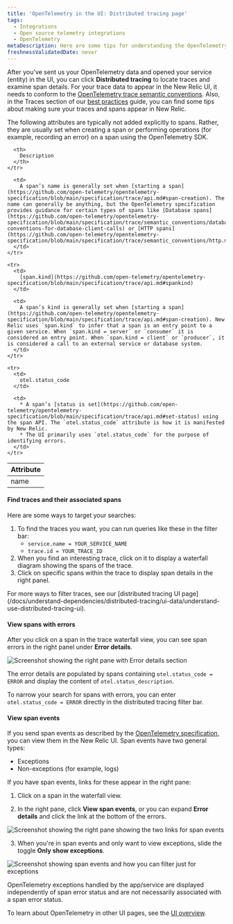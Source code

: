 ```yaml
---
title: 'OpenTelemetry in the UI: Distributed tracing page'
tags:
  - Integrations
  - Open source telemetry integrations
  - OpenTelemetry
metaDescription: Here are some tips for understanding the OpenTelemetry distributed tracing pages in the New Relic UI.
freshnessValidatedDate: never
---
```





After you've sent us your OpenTelemetry data and opened your service (entity) in the UI, you can click **Distributed tracing** to locate traces and examine span details. For your trace data to appear in the New Relic UI, it needs to conform to the [OpenTelemetry trace semantic conventions](https://github.com/open-telemetry/opentelemetry-specification/tree/main/specification/trace/semantic_conventions#trace-semantic-conventions). Also, in the Traces section of our [best practices](/docs/integrations/open-source-telemetry-integrations/opentelemetry/opentelemetry-concepts#traces) guide, you can find some tips about making sure your traces and spans appear in New Relic.

The following attributes are typically not added explicitly to spans. Rather, they are usually set when creating a span or performing operations (for example, recording an error) on a span using the OpenTelemetry SDK.

<table>
  <thead>
    <tr>
      <th style={{ width: "200px" }}>
        Attribute
      </th>

      <th>
        Description
      </th>
    </tr>
  </thead>

  <tbody>
    <tr>
      <td>
        name
      </td>

      <td>
        A span’s name is generally set when [starting a span](https://github.com/open-telemetry/opentelemetry-specification/blob/main/specification/trace/api.md#span-creation). The name can generally be anything, but the OpenTelemetry specification provides guidance for certain types of spans like [Database spans](https://github.com/open-telemetry/opentelemetry-specification/blob/main/specification/trace/semantic_conventions/database.md#semantic-conventions-for-database-client-calls) or [HTTP spans](https://github.com/open-telemetry/opentelemetry-specification/blob/main/specification/trace/semantic_conventions/http.md#name).
      </td>
    </tr>

    <tr>
      <td>
        [span.kind](https://github.com/open-telemetry/opentelemetry-specification/blob/main/specification/trace/api.md#spankind)
      </td>

      <td>
        A span’s kind is generally set when [starting a span](https://github.com/open-telemetry/opentelemetry-specification/blob/main/specification/trace/api.md#span-creation). New Relic uses `span.kind` to infer that a span is an entry point to a given service. When `span.kind = server` or `consumer` it is considered an entry point. When `span.kind = client` or `producer`, it is considered a call to an external service or database system.
      </td>
    </tr>

    <tr>
      <td>
        otel.status_code
      </td>

      <td>
        * A span’s [status is set](https://github.com/open-telemetry/opentelemetry-specification/blob/main/specification/trace/api.md#set-status) using the span API. The `otel.status_code` attribute is how it is manifested by New Relic.
        * The UI primarily uses `otel.status_code` for the purpose of identifying errors.
      </td>
    </tr>
  </tbody>
</table>

#### Find traces and their associated spans

Here are some ways to target your searches:

1. To find the traces you want, you can run queries like these in the filter bar:
   * `service.name = YOUR_SERVICE_NAME`
   * `trace.id = YOUR_TRACE_ID`
2. When you find an interesting trace, click on it to display a waterfall diagram showing the spans of the trace.
3. Click on specific spans within the trace to display span details in the right panel.

<Callout variant="tip">
  For more ways to filter traces, see our [distributed tracing UI page](/docs/understand-dependencies/distributed-tracing/ui-data/understand-use-distributed-tracing-ui).
</Callout>

#### View spans with errors

After you click on a span in the trace waterfall view, you can see span errors in the right panel under **Error details**.

<img
  title="Screenshot showing the right pane with Error details section"
  alt="Screenshot showing the right pane with Error details section"
  src={opentelemetryViewSpanErrors}
/>

The error details are populated by spans containing `otel.status_code = ERROR` and display the content of `otel.status_description`.

To narrow your search for spans with errors, you can enter `otel.status_code = ERROR` directly in the distributed tracing filter bar.

#### View span events

If you send span events as described by the [OpenTelemetry specification](https://github.com/open-telemetry/opentelemetry-specification/blob/main/specification/trace/api.md#add-events), you can view them in the New Relic UI. Span events have two general types:

* Exceptions
* Non-exceptions (for example, logs)

If you have span events, links for these appear in the right pane:

1. Click on a span in the waterfall view.

2. In the right pane, click **View span events**, or you can expand **Error details** and click the link at the bottom of the errors.

  <img
    title="Screenshot showing the right pane showing the two links for span events"
    alt="Screenshot showing the right pane showing the two links for span events"
    src={opentelemetryViewSpanEvents}
  />

3. When you're in span events and only want to view exceptions, slide the toggle **Only show exceptions**.

  <img
    title="Screenshot showing span events and how you can filter just for exceptions"
    alt="Screenshot showing span events and how you can filter just for exceptions"
    src={opentelemetrySpanEventsExceptions}
  />

<Callout variant="tip">
  OpenTelemetry exceptions handled by the app/service are displayed independently of span error status and are not necessarily associated with a span error status.
</Callout>

To learn about OpenTelemetry in other UI pages, see the [UI overview](/docs/more-integrations/open-source-telemetry-integrations/opentelemetry/view-your-data/opentelemetry-view-your-data).